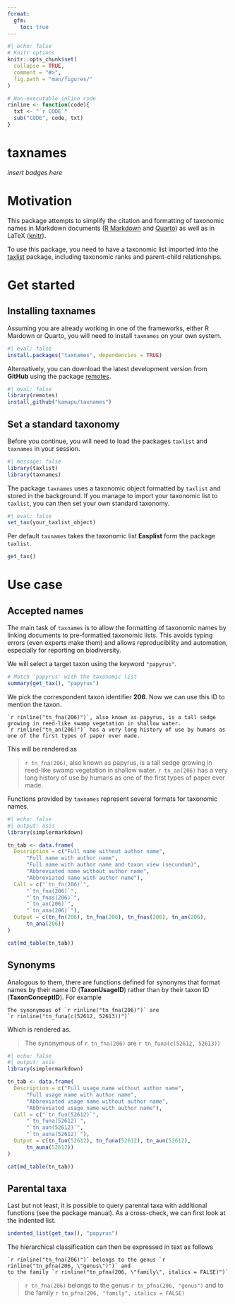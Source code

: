 ```yaml
---
format:
  gfm:
    toc: true
---
```


```r
#| echo: false
# Knitr options
knitr::opts_chunk$set(
  collapse = TRUE,
  comment = "#>",
  fig.path = "man/figures/"
)

# Non-executable inline code
rinline <- function(code){
  txt <- "`r CODE`"
  sub("CODE", code, txt)
}
```

# taxnames

*insert badges here*

# Motivation

This package attempts to simplify the citation and formatting of taxonomic names in Markdown documents ([R Markdown](https://rmarkdown.rstudio.com/) and [Quarto](https://quarto.org/)) as well as in LaTeX ([knitr](https://yihui.org/knitr/)).

To use this package, you need to have a taxonomic list imported into the [taxlist](https://docs.ropensci.org/taxlist/) package, including taxonomic ranks and parent-child relationships.

# Get started

## Installing taxnames

Assuming you are already working in one of the frameworks, either R Mardown or Quarto, you will need to install `taxnames` on your own system.

```r
#| eval: false
install.packages("taxnames", dependencies = TRUE)
```

Alternatively, you can download the latest development version from **GitHub** using the package [remotes](https://remotes.r-lib.org/).

```r
#| eval: false
library(remotes)
install_github("kamapu/taxnames")
```

## Set a standard taxonomy

Before you continue, you will need to load the packages `taxlist` and `taxnames` in your session.

```r
#| message: false
library(taxlist)
library(taxnames)
```

The package `taxnames` uses a taxonomic object formatted by `taxlist` and stored in the background.
If you manage to import your taxonomic list to `taxlist`, you can then set your own standard taxonomy.

```r
#| eval: false
set_tax(your_taxlist_object)
```

Per default `taxnames` takes the taxonomic list **Easplist** form the package `taxlist`.

```r
get_tax()
```

# Use case

## Accepted names

The main task of `taxnames` is to allow the formatting of taxonomic names by linking documents to pre-formatted taxonomic lists.
This avoids typing errors (even experts make them) and allows reproducibility and automation, especially for reporting on biodiversity.

We will select a target taxon using the keyword `"papyrus"`.

```r
# Match 'papyrus' with the taxonomic list
summary(get_tax(), "papyrus")
```

We pick the correspondent taxon identifier **206**.
Now we can use this ID to mention the taxon.

````
`r rinline("tn_fna(206)")`, also known as papyrus, is a tall sedge
growing in reed-like swamp vegetation in shallow water.
`r rinline("tn_an(206)")` has a very long history of use by humans as
one of the first types of paper ever made.
````

This will be rendered as

> `r tn_fna(206)`, also known as papyrus, is a tall sedge growing in reed-like swamp vegetation in shallow water.
> `r tn_an(206)` has a very long history of use by humans as one of the first types of paper ever made.

Functions provided by `taxnames` represent several formats for taxonomic names.

```r
#| echo: false
#| output: asis
library(simplermarkdown)

tn_tab <- data.frame(
  Description = c("Full name without author name",
      "Full name with author name",
      "Full name with author name and taxon view (secundum)",
      "Abbreviated name without author name",
      "Abbreviated name with author name"),
  Call = c("`tn_fn(206)`",
      "`tn_fna(206)`",
      "`tn_fnas(206)`",
      "`tn_an(206)`",
      "`tn_ana(206)`"),
  Output = c(tn_fn(206), tn_fna(206), tn_fnas(206), tn_an(206),
      tn_ana(206))
)

cat(md_table(tn_tab))
```

## Synonyms

Analogous to them, there are functions defined for synonyms that format names by their name ID (**TaxonUsageID**) rather than by their taxon ID (**TaxonConceptID**).
For example

````
The synonymous of `r rinline("tn_fna(206)")` are
`r rinline("tn_funa(c(52612, 52613))")`
````

Which is rendered as.

> The synonymous of `r tn_fna(206)` are `r tn_funa(c(52612, 52613))`

```r
#| echo: false
#| output: asis
library(simplermarkdown)

tn_tab <- data.frame(
  Description = c("Full usage name without author name",
      "Full usage name with author name",
      "Abbreviated usage name without author name",
      "Abbreviated usage name with author name"),
  Call = c("`tn_fun(52612)`",
      "`tn_funa(52612)`",
      "`tn_aun(52612)`",
      "`tn_auna(52612)`"),
  Output = c(tn_fun(52612), tn_funa(52612), tn_aun(52612),
      tn_auna(52612))
)

cat(md_table(tn_tab))
```


## Parental taxa

Last but not least, it is possible to query parental taxa with additional functions (see the package manual).
As a cross-check, we can first look at the indented list.

```r
indented_list(get_tax(), "papyrus")
```

The hierarchical classification can then be expressed in text as follows

````
`r rinline("tn_fna(206)")` belongs to the genus `r rinline("tn_pfna(206, \"genus\")")` and
to the family `r rinline("tn_pfna(206, \"family\", italics = FALSE)")`
````

> `r tn_fna(206)` belongs to the genus `r tn_pfna(206, "genus")` and to the family `r tn_pfna(206, "family", italics = FALSE)`
